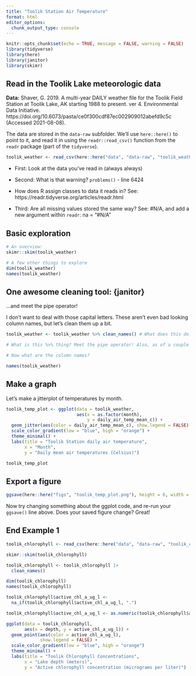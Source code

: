 ```yaml
---
title: "Toolik Station Air Temperature"
format: html
editor_options: 
  chunk_output_type: console
---
```


```r
knitr::opts_chunk$set(echo = TRUE, message = FALSE, warning = FALSE)
library(tidyverse)
library(here)
library(janitor)
library(skimr)
```

## Read in the Toolik Lake meteorologic data

**Data:** Shaver, G. 2019. A multi-year DAILY weather file for the Toolik Field Station at Toolik Lake, AK starting 1988 to present. ver 4. Environmental Data Initiative. https://doi.org/10.6073/pasta/ce0f300cdf87ec002909012abefd9c5c (Accessed 2021-08-08).

The data are stored in the `data-raw` subfolder. We'll use `here::here()` to point to it, and read it in using the `readr::read_csv()` function from the `readr` package (part of the `tidyverse`).

```r
toolik_weather <- read_csv(here::here("data", "data-raw", "toolik_weather.csv"),)
```

-   First: Look at the data you've read in (always always)

-   Second: What is that warning? `problems()` - line 6424

-   How does R assign classes to data it reads in? See: https://readr.tidyverse.org/articles/readr.html

-   Third: Are all missing values stored the same way? See: #N/A, and add a new argument within `readr`: na = "#N/A"

## Basic exploration

```r
# An overview:
skimr::skim(toolik_weather)

# A few other things to explore
dim(toolik_weather)
names(toolik_weather)
```

## One awesome cleaning tool: {janitor}

...and meet the pipe operator!

I don't want to deal with those capital letters. These aren't even bad looking column names, but let's clean them up a bit.

```r
toolik_weather <- toolik_weather %>% clean_names() # What does this do? Say it in words.

# What is this %>% thing? Meet the pipe operator! Also, as of a couple months ago, |> is a native pipe operator (versus %>%, which comes along with the tidyverse)

# Now what are the column names?
```

```r
names(toolik_weather)
```

## Make a graph

Let's make a jitterplot of temperatures by month.

```r
toolik_temp_plot <- ggplot(data = toolik_weather,
                           aes(x = as.factor(month),
                               y = daily_air_temp_mean_c)) +
  geom_jitter(aes(color = daily_air_temp_mean_c), show.legend = FALSE) +
  scale_color_gradient(low = "blue", high = "orange") +
  theme_minimal() +
  labs(title = "Toolik Station daily air temperature",
       x = "Month",
       y = "Daily mean air temperatures (Celsius)")

toolik_temp_plot
```

## Export a figure

```r
ggsave(here::here("figs", "toolik_temp_plot.png"), height = 6, width = 7)
```

Now try changing something about the ggplot code, and re-run your `ggsave()` line above. Does your saved figure change? Great!

## End Example 1

```r
toolik_chlorophyll <- read_csv(here::here("data", "data-raw", "toolik_chlorophyll.csv"))
```

```r
skimr::skim(toolik_chlorophyll)
```

```r
toolik_chlorophyll <- toolik_chlorophyll |> 
  clean_names()
```

```r
dim(toolik_chlorophyll)
names(toolik_chlorophyll)
```

```r
toolik_chlorophyll$active_chl_a_ug_l <-
  na_if(toolik_chlorophyll$active_chl_a_ug_l, ".")

toolik_chlorophyll$active_chl_a_ug_l <- as.numeric(toolik_chlorophyll$active_chl_a_ug_l)
```

```r
ggplot(data = toolik_chlorophyll,
       aes(x = depth, y = active_chl_a_ug_l)) +
  geom_point(aes(color = active_chl_a_ug_l),
             show.legend = FALSE) +
  scale_color_gradient(low = "blue", high = "orange")
  theme_minimal() +
  labs(title = "Toolik Chlorophyll Concentrations",
       x = "Lake depth (meters)",
       y = "Active chlorophyll concentration (micrograms per liter)")
```





